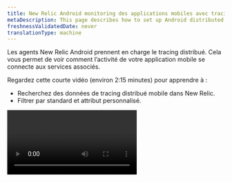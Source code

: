 ```yaml
---
title: New Relic Android monitoring des applications mobiles avec tracing distribué
metaDescription: This page describes how to set up Android distributed tracing.
freshnessValidatedDate: never
translationType: machine
---
```


Les agents New Relic Android <InlinePopover type="mobile" />prennent en charge le tracing distribué. Cela vous permet de voir comment l’activité de votre application mobile se connecte aux services associés.

Regardez cette courte vidéo (environ 2:15 minutes) pour apprendre à :

* Recherchez des données de tracing distribué mobile dans New Relic.
* Filtrer par standard et attribut personnalisé.

<Video id="tkAxeE5cT2Q" type="youtube" />

## Exigences [#requirements]

Pour utiliser le tracing distribué, vous avez besoin au moins de la version 6.0.0 de l'agent Android . Nous vous recommandons d'utiliser l'agent le plus récent.

## Comment configurer le tracing distribué [#setup]

Pour les agents mobiles qui prennent en charge cette fonctionnalité, elle est activée par défaut. Vous devez également activer [AnalyticsEvents](/docs/mobile-monitoring/new-relic-mobile-android/android-sdk-api/android-agent-configuration-feature-flags/#ff-analytics-events) pour que cette fonctionnalité fonctionne.

Si vous préférez désactiver le tracing distribué, consultez [l'indicateur de fonctionnalitéAndroid ](/docs/mobile-monitoring/new-relic-mobile-android/android-sdk-api/android-agent-configuration-feature-flags/#dt).

## Activer le traçage infini [#infinite-tracing]

Si vos applications mobiles disposent de services en aval qui utilisent notre tracing distribué en fin de workflow [Infinite Tracing](/docs/distributed-tracing/infinite-tracing/introduction-infinite-tracing), vous devez activer cette fonctionnalité pour vos applications mobiles.Cela garantit que votre span racine (l&amp;apos;application mobile d&amp;apos;initiation) est incluse dans le reste des spans suivis par Infinite Tracing.

Pour configurer cela, consultez les [étapes d'Infinite Tracing](/docs/distributed-tracing/infinite-tracing/set-trace-observer) pour créer un observateur de trace et sélectionner les applications mobiles (sources de données) qui doivent signaler les étendues.

## Rechercher des données [#find-data]

Les étendues mobiles apparaissent dans toute [interface utilisateur de tracing distribué New Relic](/docs/understand-dependencies/distributed-tracing/ui-data/additional-distributed-tracing-features-new-relic-one/) où ces étendues font partie d&amp;apos;une trace.

Voici quelques conseils pour rechercher et interroger des données :

* Vous pouvez trouver la trace d'origine finale de l'utilisateur dans n'importe quelle [interface utilisateur de tracing distribué New Relic](/docs/understand-dependencies/distributed-tracing/ui-data/additional-distributed-tracing-features-new-relic-one).

* Dans l'interface utilisateur de tracing distribué, les portées finales des utilisateurs sont indiquées par le<img title="New Relic distributed tracing mobile span icon" alt="New Relic distributed tracing mobile span icon" src="/images/mobile_icon_icon.webp" style={{height: "30px", width: "30px"}}>icône.</img>

* Pour voir l'attribut d'une plage, sélectionnez [une plage dans l'interface utilisateur](/docs/apm/distributed-tracing/ui-data/understand-use-distributed-tracing-data#span-details).

* Les étendues sont signalées sous forme [de données d'étendue](/attribute-dictionary/?event=Span) et peuvent être [interrogées dans New Relic](/docs/using-new-relic/data/understand-data/query-new-relic-data).

* Conseils de requête :

  * requête par nom en définissant `mobileApp.name` sur le nom de l&amp;apos;application mobile.
  * requête de trace contenant au moins une application mobile avec `mobileApp.name is not null`.
  * requête de trace contenant au moins une application backend avec `appName is not null`.
  * requête de trace contenant à la fois les étendues mobiles et backend en combinant les deux conditions précédentes.

## Dépannage [#troubleshooting]

Si vous ne voyez pas les spans finales des utilisateurs ou si vous rencontrez d'autres problèmes de tracing distribué, consultez [dépannage](/docs/apm/distributed-tracing/troubleshooting/troubleshooting-missing-trace-data).